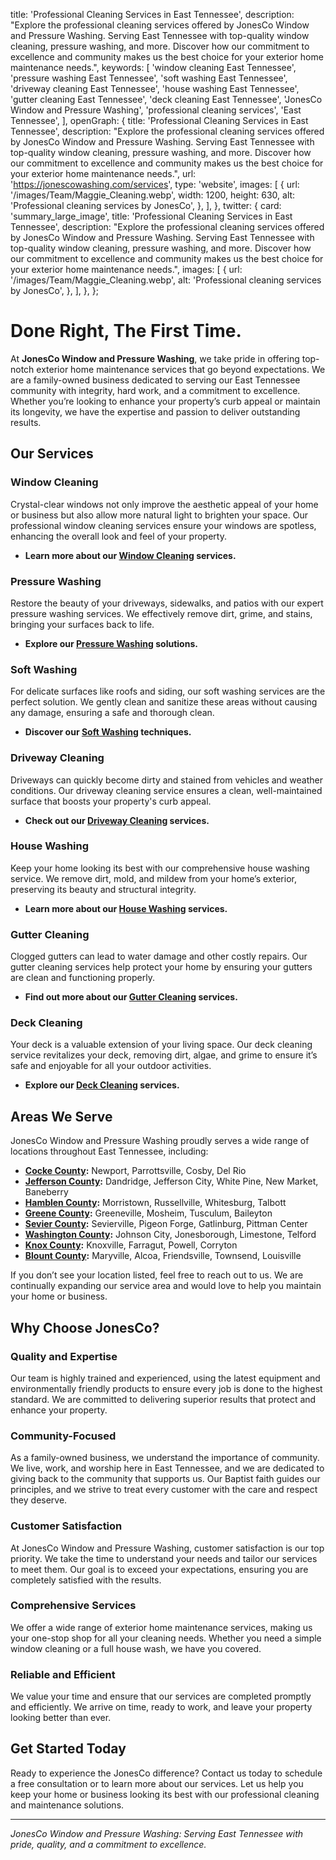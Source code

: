 
  title: 'Professional Cleaning Services in East Tennessee',
  description:
    "Explore the professional cleaning services offered by JonesCo Window and Pressure Washing. Serving East Tennessee with top-quality window cleaning, pressure washing, and more. Discover how our commitment to excellence and community makes us the best choice for your exterior home maintenance needs.",
  keywords: [
    'window cleaning East Tennessee',
    'pressure washing East Tennessee',
    'soft washing East Tennessee',
    'driveway cleaning East Tennessee',
    'house washing East Tennessee',
    'gutter cleaning East Tennessee',
    'deck cleaning East Tennessee',
    'JonesCo Window and Pressure Washing',
    'professional cleaning services',
    'East Tennessee',
  ],
  openGraph: {
    title: 'Professional Cleaning Services in East Tennessee',
    description:
      "Explore the professional cleaning services offered by JonesCo Window and Pressure Washing. Serving East Tennessee with top-quality window cleaning, pressure washing, and more. Discover how our commitment to excellence and community makes us the best choice for your exterior home maintenance needs.",
    url: 'https://jonescowashing.com/services',
    type: 'website',
    images: [
      {
        url: '/images/Team/Maggie_Cleaning.webp',
        width: 1200,
        height: 630,
        alt: 'Professional cleaning services by JonesCo',
      },
    ],
  },
  twitter: {
    card: 'summary_large_image',
    title: 'Professional Cleaning Services in East Tennessee',
    description:
      "Explore the professional cleaning services offered by JonesCo Window and Pressure Washing. Serving East Tennessee with top-quality window cleaning, pressure washing, and more. Discover how our commitment to excellence and community makes us the best choice for your exterior home maintenance needs.",
    images: [
      {
        url: '/images/Team/Maggie_Cleaning.webp',
        alt: 'Professional cleaning services by JonesCo',
      },
    ],
  },
};

# Done Right, The First Time.

At **JonesCo Window and Pressure Washing**, we take pride in offering top-notch exterior home maintenance services that go beyond expectations. We are a family-owned business dedicated to serving our East Tennessee community with integrity, hard work, and a commitment to excellence. Whether you’re looking to enhance your property’s curb appeal or maintain its longevity, we have the expertise and passion to deliver outstanding results.

## Our Services

### Window Cleaning
Crystal-clear windows not only improve the aesthetic appeal of your home or business but also allow more natural light to brighten your space. Our professional window cleaning services ensure your windows are spotless, enhancing the overall look and feel of your property.

- **Learn more about our [Window Cleaning](https://jonescowashing.com/services/window-washing) services.**

### Pressure Washing
Restore the beauty of your driveways, sidewalks, and patios with our expert pressure washing services. We effectively remove dirt, grime, and stains, bringing your surfaces back to life.

- **Explore our [Pressure Washing](https://jonescowashing.com/services/pressure-washing) solutions.**

### Soft Washing
For delicate surfaces like roofs and siding, our soft washing services are the perfect solution. We gently clean and sanitize these areas without causing any damage, ensuring a safe and thorough clean.

- **Discover our [Soft Washing](https://jonescowashing.com/services/soft-washing) techniques.**

### Driveway Cleaning
Driveways can quickly become dirty and stained from vehicles and weather conditions. Our driveway cleaning service ensures a clean, well-maintained surface that boosts your property's curb appeal.

- **Check out our [Driveway Cleaning](https://jonescowashing.com/services/driveway-cleaning) services.**

### House Washing
Keep your home looking its best with our comprehensive house washing service. We remove dirt, mold, and mildew from your home’s exterior, preserving its beauty and structural integrity.

- **Learn more about our [House Washing](https://jonescowashing.com/services/house-washing) services.**

### Gutter Cleaning
Clogged gutters can lead to water damage and other costly repairs. Our gutter cleaning services help protect your home by ensuring your gutters are clean and functioning properly.

- **Find out more about our [Gutter Cleaning](https://jonescowashing.com/services/gutter-cleaning) services.**

### Deck Cleaning
Your deck is a valuable extension of your living space. Our deck cleaning service revitalizes your deck, removing dirt, algae, and grime to ensure it’s safe and enjoyable for all your outdoor activities.

- **Explore our [Deck Cleaning](https://jonescowashing.com/services/deck-cleaning) services.**

## Areas We Serve

JonesCo Window and Pressure Washing proudly serves a wide range of locations throughout East Tennessee, including:

- **[Cocke County](https://jonescowashing.com/counties/cocke):** Newport, Parrottsville, Cosby, Del Rio
- **[Jefferson County](https://jonescowashing.com/counties/jefferson):** Dandridge, Jefferson City, White Pine, New Market, Baneberry
- **[Hamblen County](https://jonescowashing.com/counties/hamblen):** Morristown, Russellville, Whitesburg, Talbott
- **[Greene County](https://jonescowashing.com/counties/greene):** Greeneville, Mosheim, Tusculum, Baileyton
- **[Sevier County](https://jonescowashing.com/counties/sevier):** Sevierville, Pigeon Forge, Gatlinburg, Pittman Center
- **[Washington County](https://jonescowashing.com/counties/washington):** Johnson City, Jonesborough, Limestone, Telford
- **[Knox County](https://jonescowashing.com/counties/knox):** Knoxville, Farragut, Powell, Corryton
- **[Blount County](https://jonescowashing.com/counties/blount):** Maryville, Alcoa, Friendsville, Townsend, Louisville

If you don’t see your location listed, feel free to reach out to us. We are continually expanding our service area and would love to help you maintain your home or business.

## Why Choose JonesCo?

### Quality and Expertise
Our team is highly trained and experienced, using the latest equipment and environmentally friendly products to ensure every job is done to the highest standard. We are committed to delivering superior results that protect and enhance your property.

### Community-Focused
As a family-owned business, we understand the importance of community. We live, work, and worship here in East Tennessee, and we are dedicated to giving back to the community that supports us. Our Baptist faith guides our principles, and we strive to treat every customer with the care and respect they deserve.

### Customer Satisfaction
At JonesCo Window and Pressure Washing, customer satisfaction is our top priority. We take the time to understand your needs and tailor our services to meet them. Our goal is to exceed your expectations, ensuring you are completely satisfied with the results.

### Comprehensive Services
We offer a wide range of exterior home maintenance services, making us your one-stop shop for all your cleaning needs. Whether you need a simple window cleaning or a full house wash, we have you covered.

### Reliable and Efficient
We value your time and ensure that our services are completed promptly and efficiently. We arrive on time, ready to work, and leave your property looking better than ever.

## Get Started Today

Ready to experience the JonesCo difference? Contact us today to schedule a free consultation or to learn more about our services. Let us help you keep your home or business looking its best with our professional cleaning and maintenance solutions.

---

*JonesCo Window and Pressure Washing: Serving East Tennessee with pride, quality, and a commitment to excellence.*
